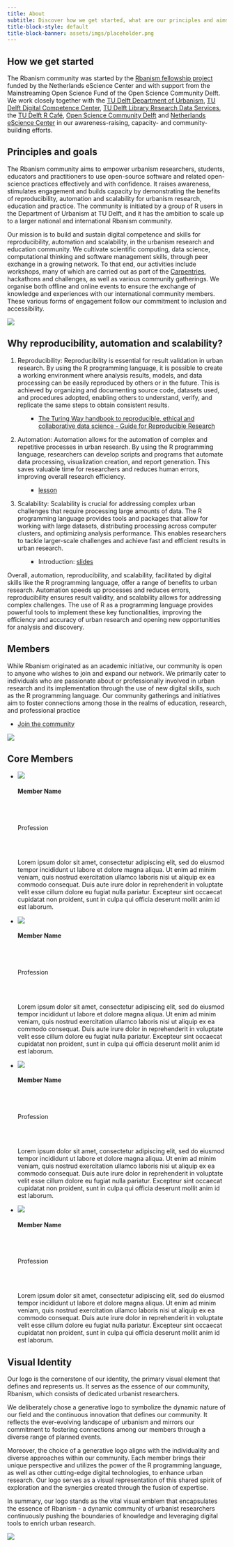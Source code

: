 ```yaml
---
title: About
subtitle: Discover how we get started, what are our principles and aims.
title-block-style: default
title-block-banner: assets/imgs/placeholder.png
---
```


## How we get started
The Rbanism community was started by the [Rbanism fellowship project](https://www.esciencecenter.nl/fellows/claudiu-forgaci/) funded by the Netherlands eScience Center and with support from the Mainstreaming Open Science Fund of the Open Science Community Delft. We work closely together with the [TU Delft Department of Urbanism](https://www.tudelft.nl/en/architecture-and-the-built-environment/about-the-faculty/departments/urbanism), [TU Delft Digital Competence Center](https://www.tudelft.nl/library/library-voor-onderzoekers/library-voor-onderzoekers/onderzoek-starten/dcc), [TU Delft Library Research Data Services](https://www.tudelft.nl/library/library-voor-onderzoekers/library-voor-onderzoekers/onderzoek-starten/dcc), the [TU Delft R Café](https://delft-rcafe.github.io/home/Index.html), [Open Science Community Delft](https://osc-delft.github.io/) and [Netherlands eScience Center](https://www.esciencecenter.nl/) in our awareness-raising, capacity- and community-building efforts.

## Principles and goals
The Rbanism community aims to empower urbanism researchers, students, educators and practitioners to use open-source software and related open-science practices effectively and with confidence. It raises awareness, stimulates engagement and builds capacity by demonstrating the benefits of reproducibility, automation and scalability for urbanism research, education and practice. The community is initiated by a group of R users in the Department of Urbanism at TU Delft, and it has the ambition to scale up to a larger national and international Rbanism community.

Our mission is to build and sustain digital competence and skills for reproducibility, automation and scalability, in the urbanism research and education community. We cultivate scientific computing, data science, computational thinking and software management skills, through peer exchange in a growing network. To that end, our activities include workshops, many of which are carried out as part of the [Carpentries](https://carpentries.org/), hackathons and challenges, as well as various community gatherings. We organise both offline and online events to ensure the exchange of knowledge and experiences with our international community members. These various forms of engagement follow our commitment to inclusion and accessibility.

![](https://fakeimg.pl/1920x1080?text=PLACEHOLDER)

## Why reproducibility, automation and scalability?
1. Reproducibility: Reproducibility is essential for result validation in urban research. By using the R programming language, it is possible to create a working environment where analysis results, models, and data processing can be easily reproduced by others or in the future. This is achieved by organizing and documenting source code, datasets used, and procedures adopted, enabling others to understand, verify, and replicate the same steps to obtain consistent results.

    <ul>
    <ul class="pillar-link-list">
    <li class="pillar-link-item">[The Turing Way handbook to reproducible, ethical and collaborative data science - Guide for Reproducible Research](https://the-turing-way.netlify.app/reproducible-research/reproducible-research.html)</li>
    </ul>
    </ul>

2. Automation: Automation allows for the automation of complex and repetitive processes in urban research. By using the R programming language, researchers can develop scripts and programs that automate data processing, visualization creation, and report generation. This saves valuable time for researchers and reduces human errors, improving overall research efficiency.

    <ul>
    <ul class="pillar-link-list">
    <li class="pillar-link-item">[lesson](https://rbanism.github.io/repro-r-workshop/documents/03-automation.html)</li>
    </ul>
    </ul>

3.  Scalability: Scalability is crucial for addressing complex urban challenges that require processing large amounts of data. The R programming language provides tools and packages that allow for working with large datasets, distributing processing across computer clusters, and optimizing analysis performance. This enables researchers to tackle larger-scale challenges and achieve fast and efficient results in urban research.

    <ul>
    <ul class="pillar-link-list">
    <li class="pillar-link-item">Introduction: [slides](https://github.com/Rbanism/scalegis-workshop/blob/main/docs/scalegis-slides.pdf)</li>
    </ul>
    </ul>

Overall, automation, reproducibility, and scalability, facilitated by digital skills like the R programming language, offer a range of benefits to urban research. Automation speeds up processes and reduces errors, reproducibility ensures result validity, and scalability allows for addressing complex challenges. The use of R as a programming language provides powerful tools to implement these key functionalities, improving the efficiency and accuracy of urban research and opening new opportunities for analysis and discovery.

## Members
While Rbanism originated as an academic initiative, our community is open to anyone who wishes to join and expand our network. We primarily cater to individuals who are passionate about or professionally involved in urban research and its implementation through the use of new digital skills, such as the R programming language. Our community gatherings and initiatives aim to foster connections among those in the realms of education, research, and professional practice

<ul class="member-registration-form-link-list">
<li class="member-registration-form-list-item">[Join the community](https://forms.office.com/e/25Va69R1h2)</li>
</ul>

![](https://fakeimg.pl/1920x1080?text=PLACEHOLDER)

## Core Members
<div class="core-team">
<ul class="core-team">
  <li class="core-team-member">
    <div class="core-team-member"><img src="https://fakeimg.pl/150x150?text=HSHOT"/><h4>Member Name</h4><br><br><p>Profession</p><br><br><p>Lorem ipsum dolor sit amet, consectetur adipiscing elit, sed do eiusmod tempor incididunt ut labore et dolore magna aliqua. Ut enim ad minim veniam, quis nostrud exercitation ullamco laboris nisi ut aliquip ex ea commodo consequat. Duis aute irure dolor in reprehenderit in voluptate velit esse cillum dolore eu fugiat nulla pariatur. Excepteur sint occaecat cupidatat non proident, sunt in culpa qui officia deserunt mollit anim id est laborum.</p></div>
  </li>  
  <li class="core-team-member">
        <div class="core-team-member"><img src="https://fakeimg.pl/150x150?text=HSHOT"/><h4>Member Name</h4><br><br><p>Profession</p><br><br><p>Lorem ipsum dolor sit amet, consectetur adipiscing elit, sed do eiusmod tempor incididunt ut labore et dolore magna aliqua. Ut enim ad minim veniam, quis nostrud exercitation ullamco laboris nisi ut aliquip ex ea commodo consequat. Duis aute irure dolor in reprehenderit in voluptate velit esse cillum dolore eu fugiat nulla pariatur. Excepteur sint occaecat cupidatat non proident, sunt in culpa qui officia deserunt mollit anim id est laborum.</p></div>
  </li>  
  <li class="core-team-member">
        <div class="core-team-member"><img src="https://fakeimg.pl/150x150?text=HSHOT"/><h4>Member Name</h4><br><br><p>Profession</p><br><br><p>Lorem ipsum dolor sit amet, consectetur adipiscing elit, sed do eiusmod tempor incididunt ut labore et dolore magna aliqua. Ut enim ad minim veniam, quis nostrud exercitation ullamco laboris nisi ut aliquip ex ea commodo consequat. Duis aute irure dolor in reprehenderit in voluptate velit esse cillum dolore eu fugiat nulla pariatur. Excepteur sint occaecat cupidatat non proident, sunt in culpa qui officia deserunt mollit anim id est laborum.</p></div>
  </li>  
  <li class="core-team-member">
        <div class="core-team-member"><img src="https://fakeimg.pl/150x150?text=HSHOT"/><h4>Member Name</h4><br><br><p>Profession</p><br><br><p>Lorem ipsum dolor sit amet, consectetur adipiscing elit, sed do eiusmod tempor incididunt ut labore et dolore magna aliqua. Ut enim ad minim veniam, quis nostrud exercitation ullamco laboris nisi ut aliquip ex ea commodo consequat. Duis aute irure dolor in reprehenderit in voluptate velit esse cillum dolore eu fugiat nulla pariatur. Excepteur sint occaecat cupidatat non proident, sunt in culpa qui officia deserunt mollit anim id est laborum.</p></div>
  </li>  
</ul>
</div>

## Visual Identity
Our logo is the cornerstone of our identity, the primary visual element that defines and represents us. It serves as the essence of our community, Rbanism, which consists of dedicated urbanist researchers.

We deliberately chose a generative logo to symbolize the dynamic nature of our field and the continuous innovation that defines our community. It reflects the ever-evolving landscape of urbanism and mirrors our commitment to fostering connections among our members through a diverse range of planned events.

Moreover, the choice of a generative logo aligns with the individuality and diverse approaches within our community. Each member brings their unique perspective and utilizes the power of the R programming language, as well as other cutting-edge digital technologies, to enhance urban research. Our logo serves as a visual representation of this shared spirit of exploration and the synergies created through the fusion of expertise.

In summary, our logo stands as the vital visual emblem that encapsulates the essence of Rbanism - a dynamic community of urbanist researchers continuously pushing the boundaries of knowledge and leveraging digital tools to enrich urban research.

![](https://fakeimg.pl/1920x1080?text=PLACEHOLDER)
